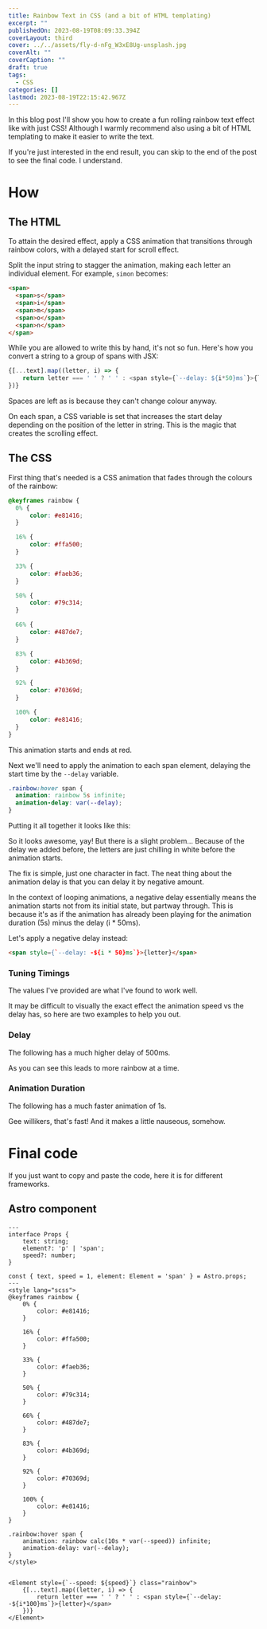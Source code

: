 ```yaml
---
title: Rainbow Text in CSS (and a bit of HTML templating)
excerpt: ""
publishedOn: 2023-08-19T08:09:33.394Z
coverLayout: third
cover: ../../assets/fly-d-nFg_W3xE8Ug-unsplash.jpg
coverAlt: ""
coverCaption: ""
draft: true
tags:
  - CSS
categories: []
lastmod: 2023-08-19T22:15:42.967Z
---
```


In this blog post I'll show you how to create a fun rolling rainbow text effect like <RainbowText text="this" element="span" /> with just CSS! Although I warmly recommend also using a bit of HTML templating to make it easier to write the text. 

If you're just interested in the end result, you can skip to the end of the post to see the final code. I understand.

# How
## The HTML

To attain the desired effect, apply a CSS animation that transitions through rainbow colors, with a delayed start for scroll effect.

Split the input string to stagger the animation, making each letter an individual element. For example, `simon` becomes:
```html
<span>
  <span>s</span>
  <span>i</span>
  <span>m</span>
  <span>o</span>
  <span>n</span>
</span>
```

While you are allowed to write this by hand, it's not so fun. Here's how you convert a string to a group of spans with JSX:
```js
{[...text].map((letter, i) => {
    return letter === ' ' ? ' ' : <span style={`--delay: ${i*50}ms`}>{letter}</span>
})}
```

Spaces are left as is because they can't change colour anyway.

On each span, a CSS variable is set that increases the start delay depending on the position of the letter in string. This is the magic that creates the scrolling effect.

## The CSS
First thing that's needed is a CSS animation that fades through the colours of the rainbow:
```css
@keyframes rainbow {
  0% {
      color: #e81416;
  }

  16% {
      color: #ffa500;
  }

  33% {
      color: #faeb36;
  }

  50% {
      color: #79c314;
  }

  66% {
      color: #487de7;
  }

  83% {
      color: #4b369d;
  }

  92% {
      color: #70369d;
  }

  100% {
      color: #e81416;
  }
}
```
This animation starts and ends at red.

Next we'll need to apply the animation to each span element, delaying the start time by the `--delay` variable.
```css
.rainbow:hover span {
  animation: rainbow 5s infinite;
  animation-delay: var(--delay);
}
```

Putting it all together it looks like this:
<RainbowTextFirstAttempt />

So it looks awesome, yay! But there is a slight problem... Because of the delay we added before, the letters are just chilling in white before the animation starts.

The fix is simple, just one character in fact. The neat thing about the animation delay is that you can delay it by negative amount.

In the context of looping animations, a negative delay essentially means the animation starts not from its initial state, but partway through. This is because it's as if the animation has already been playing for the animation duration (5s) minus the delay (i * 50ms).

Let's apply a negative delay instead:
```html
<span style={`--delay: -${i * 50}ms`}>{letter}</span>
```

<RainbowTextWorking />

### Tuning Timings

The values I've provided are what I've found to work well.

It may be difficult to visually the exact effect the animation speed vs the delay has, so here are two examples to help you out.

### Delay

The following has a much higher delay of 500ms.
<RainbowTextBigDelay />

As you can see this leads to more rainbow at a time.

### Animation Duration

The following has a much faster animation of 1s.
<RainbowTextFasterAnimation />

Gee willikers, that's fast! And it makes a little nauseous, somehow.

# Final code

If you just want to copy and paste the code, here it is for different frameworks.

## Astro component
```astro
---
interface Props {
    text: string;
    element?: 'p' | 'span';
    speed?: number;
}

const { text, speed = 1, element: Element = 'span' } = Astro.props;
---
<style lang="scss">
@keyframes rainbow {
    0% {
        color: #e81416;
    }

    16% {
        color: #ffa500;
    }

    33% {
        color: #faeb36;
    }

    50% {
        color: #79c314;
    }

    66% {
        color: #487de7;
    }

    83% {
        color: #4b369d;
    }

    92% {
        color: #70369d;
    }

    100% {
        color: #e81416;
    }
}

.rainbow:hover span {
    animation: rainbow calc(10s * var(--speed)) infinite;
    animation-delay: var(--delay);
}
</style>


<Element style={`--speed: ${speed}`} class="rainbow">
    {[...text].map((letter, i) => {
        return letter === ' ' ? ' ' : <span style={`--delay: -${i*100}ms`}>{letter}</span>
    })}
</Element>
```